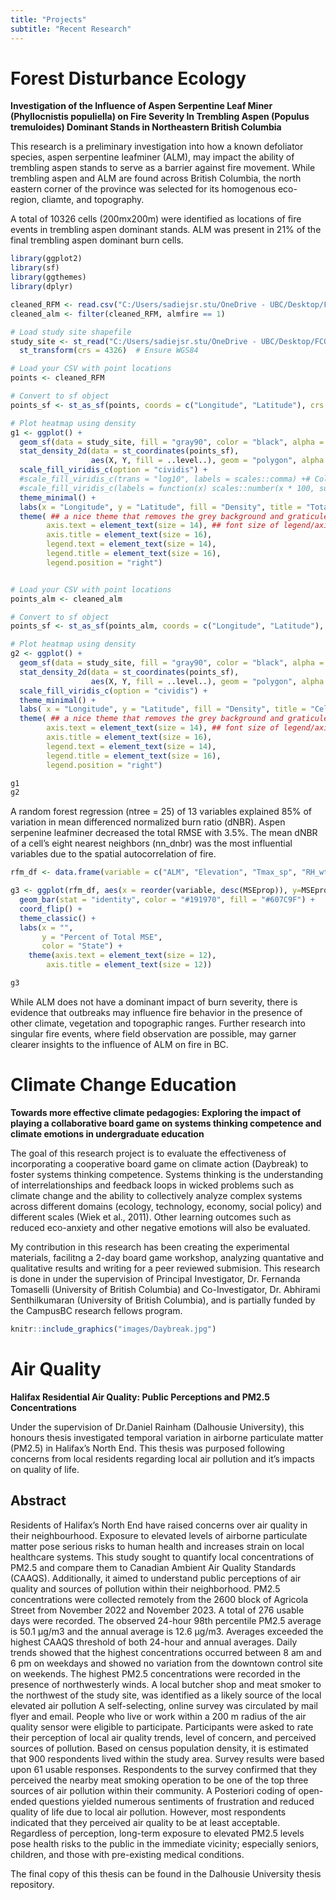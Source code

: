 ```yaml
---
title: "Projects"
subtitle: "Recent Research"
---
```


# Forest Disturbance Ecology

**Investigation of the Influence of Aspen Serpentine Leaf Miner (Phyllocnistis populiella) on Fire Severity In Trembling Aspen (Populus tremuloides) Dominant Stands in Northeastern British Columbia**

This research is a preliminary investigation into how a known defoliator species, aspen serpentine leafminer (ALM), may impact the ability of trembling aspen stands to serve as a barrier against fire movement. While trembling aspen and ALM are found across British Columbia, the north eastern corner of the province was selected for its homogenous eco-region, cliamte, and topography.

A total of 10326 cells (200mx200m) were identified as locations of fire events in trembling aspen dominant stands. ALM was present in 21% of the final trembling aspen dominant burn cells.

```r
library(ggplot2)
library(sf)
library(ggthemes)
library(dplyr)

cleaned_RFM <- read.csv("C:/Users/sadiejsr.stu/OneDrive - UBC/Desktop/FCOR599/Processing Data/RFM Rasters/Final/Select_variables/RFM_dnbr.csv")
cleaned_alm <- filter(cleaned_RFM, almfire == 1)

# Load study site shapefile
study_site <- st_read("C:/Users/sadiejsr.stu/OneDrive - UBC/Desktop/FCOR599/Raw Data/Studysite/study_site_boundary.shp") %>% 
  st_transform(crs = 4326)  # Ensure WGS84

# Load your CSV with point locations
points <- cleaned_RFM

# Convert to sf object
points_sf <- st_as_sf(points, coords = c("Longitude", "Latitude"), crs = 4326)

# Plot heatmap using density
g1 <- ggplot() +
  geom_sf(data = study_site, fill = "gray90", color = "black", alpha = 0.5) +  # Study area
  stat_density_2d(data = st_coordinates(points_sf), 
                  aes(X, Y, fill = ..level..), geom = "polygon", alpha = 0.6) +
  scale_fill_viridis_c(option = "cividis") +  
  #scale_fill_viridis_c(trans = "log10", labels = scales::comma) +# Color scale
  #scale_fill_viridis_c(labels = function(x) scales::number(x * 100, suffix = " per km²")) +
  theme_minimal() +
  labs(x = "Longitude", y = "Latitude", fill = "Density", title = "Total Cell Density") +
  theme( ## a nice theme that removes the grey background and graticules
        axis.text = element_text(size = 14), ## font size of legend/axis 
        axis.title = element_text(size = 16),
        legend.text = element_text(size = 14),
        legend.title = element_text(size = 16),
        legend.position = "right")


# Load your CSV with point locations
points_alm <- cleaned_alm

# Convert to sf object
points_sf <- st_as_sf(points_alm, coords = c("Longitude", "Latitude"), crs = 4326)

# Plot heatmap using density
g2 <- ggplot() +
  geom_sf(data = study_site, fill = "gray90", color = "black", alpha = 0.5) +  # Study area
  stat_density_2d(data = st_coordinates(points_sf), 
                  aes(X, Y, fill = ..level..), geom = "polygon", alpha = 0.6) +
  scale_fill_viridis_c(option = "cividis") +  
  theme_minimal() +
  labs( x = "Longitude", y = "Latitude", fill = "Density", title = "Cell Density with Aspen Serpentine Leafminer Presence") +
  theme( ## a nice theme that removes the grey background and graticules
        axis.text = element_text(size = 14), ## font size of legend/axis 
        axis.title = element_text(size = 16),
        legend.text = element_text(size = 14),
        legend.title = element_text(size = 16),
        legend.position = "right")
```

```r
g1
g2
```

A random forest regression (ntree = 25) of 13 variables explained 85% of variation in mean differenced normalized burn ratio (dNBR). Aspen serpenine leafminer decreased the total RMSE with 3.5%. The mean dNBR of a cell's eight nearest neighbors (nn_dnbr) was the most influential variables due to the spatial autocorrelation of fire.

```r
rfm_df <- data.frame(variable = c("ALM", "Elevation", "Tmax_sp", "RH_wt", "PPT_sm", "DD5_sp", "PAS", "mean_slope", "basal_area", "proj_age_1", "species_pc", "nn_dnbr"), MSEprop = c(3.483360642, 4.803928548, 5.127958032, 4.282151979, 5.26434461, 5.059193334, 4.899880186, 5.965286223, 7.404132518, 5.337140795, 4.732095074, 43.64052806))

g3 <- ggplot(rfm_df, aes(x = reorder(variable, desc(MSEprop)), y=MSEprop)) +
  geom_bar(stat = "identity", color = "#191970", fill = "#607C9F") +
  coord_flip() +
  theme_classic() +
  labs(x = "", 
       y = "Percent of Total MSE", 
       color = "State") +
    theme(axis.text = element_text(size = 12),
        axis.title = element_text(size = 12))
```

```r
g3
```

While ALM does not have a dominant impact of burn severity, there is evidence that outbreaks may influence fire behavior in the presence of other climate, vegetation and topographic ranges. Further research into singular fire events, where field observation are possible, may garner clearer insights to the influence of ALM on fire in BC.

# Climate Change Education

**Towards more effective climate pedagogies: Exploring the impact of playing a collaborative board game on systems thinking competence and climate emotions in undergraduate education**

The goal of this research project is to evaluate the effectiveness of incorporating a cooperative board game on climate action (Daybreak) to foster systems thinking competence. Systems thinking is the understanding of interrelationships and feedback loops in wicked problems such as climate change and the ability to collectively analyze complex systems across different domains (ecology, technology, economy, social policy) and different scales (Wiek et al., 2011). Other learning outcomes such as reduced eco-anxiety and other negative emotions will also be evaluated.

My contribution in this research has been creating the experimental materials, facilitng a 2-day board game workshop, analyzing quantative and qualitative results and writing for a peer reviewed submision. This research is done in under the supervision of Principal Investigator, Dr. Fernanda Tomaselli (University of British Columbia) and Co-Investigator, Dr. Abhirami Senthilkumaran (University of British Columbia), and is partially funded by the CampusBC research fellows program.

```r
knitr::include_graphics("images/Daybreak.jpg")
```

# Air Quality

**Halifax Residential Air Quality: Public Perceptions and PM2.5 Concentrations**

Under the supervision of Dr.Daniel Rainham (Dalhousie University), this honours thesis investigated temporal variation in airborne particulate matter (PM2.5) in Halifax's North End. This thesis was purposed following concerns from local residents regarding local air pollution and it's impacts on quality of life.

## Abstract

Residents of Halifax's North End have raised concerns over air quality in their neighbourhood. Exposure to elevated levels of airborne particulate matter pose serious risks to human health and increases strain on local healthcare systems. This study sought to quantify local concentrations of PM2.5 and compare them to Canadian Ambient Air Quality Standards (CAAQS). Additionally, it aimed to understand public perceptions of air quality and sources of pollution within their neighborhood. PM2.5 concentrations were collected remotely from the 2600 block of Agricola Street from November 2022 and November 2023. A total of 276 usable days were recorded. The observed 24-hour 98th percentile PM2.5 average is 50.1 μg/m3 and the annual average is 12.6 μg/m3. Averages exceeded the highest CAAQS threshold of both 24-hour and annual averages. Daily trends showed that the highest concentrations occurred between 8 am and 6 pm on weekdays and showed no variation from the downtown control site on weekends. The highest PM2.5 concentrations were recorded in the presence of northwesterly winds. A local butcher shop and meat smoker to the northwest of the study site, was identified as a likely source of the local elevated air pollution A self-selecting, online survey was circulated by mail flyer and email. People who live or work within a 200 m radius of the air quality sensor were eligible to participate. Participants were asked to rate their perception of local air quality trends, level of concern, and perceived sources of pollution. Based on census population density, it is estimated that 900 respondents lived within the study area. Survey results were based upon 61 usable responses. Respondents to the survey confirmed that they perceived the nearby meat smoking operation to be one of the top three sources of air pollution within their community. A Posteriori coding of open-ended questions yielded numerous sentiments of frustration and reduced quality of life due to local air pollution. However, most respondents indicated that they perceived air quality to be at least acceptable. Regardless of perception, long-term exposure to elevated PM2.5 levels pose health risks to the public in the immediate vicinity; especially seniors, children, and those with pre-existing medical conditions.

The final copy of this thesis can be found in the Dalhousie University thesis repository.
